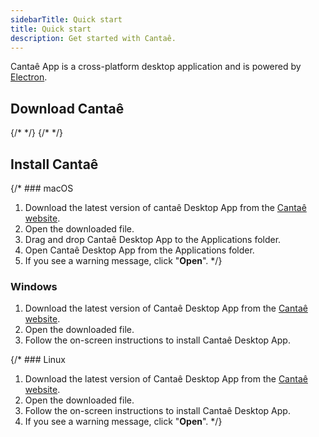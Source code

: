 ```yaml
---
sidebarTitle: Quick start
title: Quick start
description: Get started with Cantaê.
---
```


Cantaê App is a cross-platform desktop application and is powered by [Electron](https://www.electronjs.org).

## Download Cantaê 

<CardGroup cols={3}>
  {/* <Card title="macOS" iconType="light" icon="apple" href="#macos"/> */}
  <Card title="Windows" iconType="light" icon="windows" href="#windows"/>
  {/* <Card title="Linux" iconType="light" icon="linux" href="#linux"/> */}
</CardGroup>

## Install Cantaê

{/* ### macOS

1. Download the latest version of cantaê Desktop App from the [Cantaê website](https://cantae.app).
2. Open the downloaded file.
3. Drag and drop Cantaê Desktop App to the Applications folder.
4. Open Cantaê Desktop App from the Applications folder.
5. If you see a warning message, click "**Open**". */}

### Windows

1. Download the latest version of Cantaê Desktop App from the [Cantaê website](https://cantae.app).
2. Open the downloaded file.
3. Follow the on-screen instructions to install Cantaê Desktop App.

{/* ### Linux

1. Download the latest version of Cantaê Desktop App from the [Cantaê website](https://cantae.app).
2. Open the downloaded file.
3. Follow the on-screen instructions to install Cantaê Desktop App.
4. If you see a warning message, click "**Open**". */}
